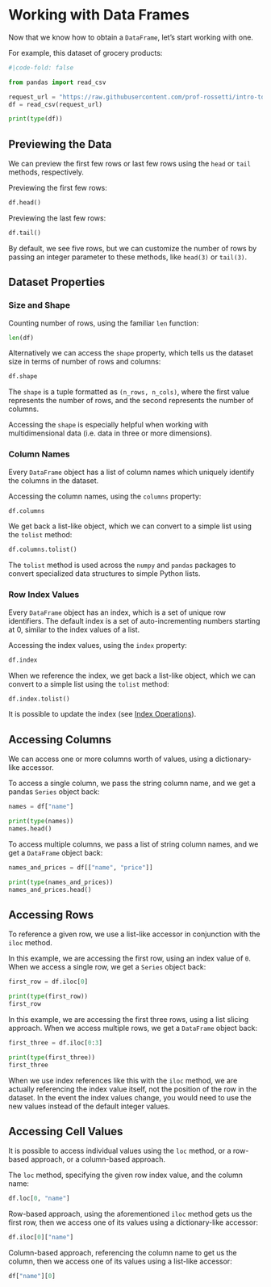 
# Working with Data Frames

Now that we know how to obtain a `DataFrame`, let's start working with one.

For example, this dataset of grocery products:

```python
#|code-fold: false

from pandas import read_csv

request_url = "https://raw.githubusercontent.com/prof-rossetti/intro-to-python/main/data/products.csv"
df = read_csv(request_url)

print(type(df))
```



## Previewing the Data

We can preview the first few rows or last few rows using the `head` or `tail` methods, respectively.

Previewing the first few rows:

```python
df.head()
```

Previewing the last few rows:

```python
df.tail()
```

By default, we see five rows, but we can customize the number of rows by passing an integer parameter to these methods, like `head(3)` or `tail(3)`.

## Dataset Properties

### Size and Shape

Counting number of rows, using the familiar `len` function:

```python
len(df)
```


Alternatively we can access the `shape` property, which tells us the dataset size in terms of number of rows and columns:

```python
df.shape
```

:::{.callout-note}
The `shape` is a tuple formatted as `(n_rows, n_cols)`, where the first value represents the number of rows, and the second represents the number of columns.
:::

Accessing the `shape` is especially helpful when working with multidimensional data (i.e. data in three or more dimensions).


### Column Names

Every `DataFrame` object has a list of column names which uniquely identify the columns in the dataset.

Accessing the column names, using the `columns` property:

```python
df.columns
```

We get back a list-like object, which we can convert to a simple list using the `tolist` method:

```python
df.columns.tolist()
```

:::{.callout-note title="FYI"}
The `tolist` method is used across the `numpy` and `pandas` packages to convert specialized data structures to simple Python lists.
:::

### Row Index Values

Every `DataFrame` object has an index, which is a set of unique row identifiers. The default index is a set of auto-incrementing numbers starting at 0, similar to the index values of a list.

Accessing the index values, using the `index` property:

```python
df.index
```


When we reference the index, we get back a list-like object, which we can convert to a simple list using the `tolist` method:

```python
df.index.tolist()
```

It is possible to update the index (see [Index Operations](./index-operations.qmd)).

## Accessing Columns

We can access one or more columns worth of values, using a dictionary-like accessor.

To access a single column, we pass the string column name, and we get a pandas `Series` object back:

```python
names = df["name"]

print(type(names))
names.head()
```

To access multiple columns, we pass a list of string column names, and we get a `DataFrame` object back:

```python
names_and_prices = df[["name", "price"]]

print(type(names_and_prices))
names_and_prices.head()
```

## Accessing Rows

To reference a given row, we use a list-like accessor in conjunction with the `iloc` method.

In this example, we are accessing the first row, using an index value of `0`. When we access a single row, we get a `Series` object back:

```python
first_row = df.iloc[0]

print(type(first_row))
first_row
```

In this example, we are accessing the first three rows, using a list slicing approach. When we access multiple rows, we get a `DataFrame` object back:

```python
first_three = df.iloc[0:3]

print(type(first_three))
first_three
```

:::{.callout-note}
When we use index references like this with the `iloc` method, we are actually referencing the index value itself, not the position of the row in the dataset. In the event the index values change, you would need to use the new values instead of the default integer values.
:::




## Accessing Cell Values

It is possible to access individual values using the `loc` method, or a row-based approach, or a column-based approach.


The `loc` method, specifying the given row index value, and the column name:

```python
df.loc[0, "name"]
```

Row-based approach, using the aforementioned `iloc` method gets us the first row, then we access one of its values using a dictionary-like accessor:

```python
df.iloc[0]["name"]
```

Column-based approach, referencing the column name to get us the column, then we access one of its values using a list-like accessor:

```python
df["name"][0]
```

